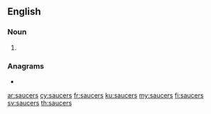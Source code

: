 ==English==

===Noun===
{{head|en|noun plural form}}

# {{plural of|saucer|lang=en}}

===Anagrams===
* {{l|en|cesuras}}

[[ar:saucers]]
[[cy:saucers]]
[[fr:saucers]]
[[ku:saucers]]
[[my:saucers]]
[[fi:saucers]]
[[sv:saucers]]
[[th:saucers]]